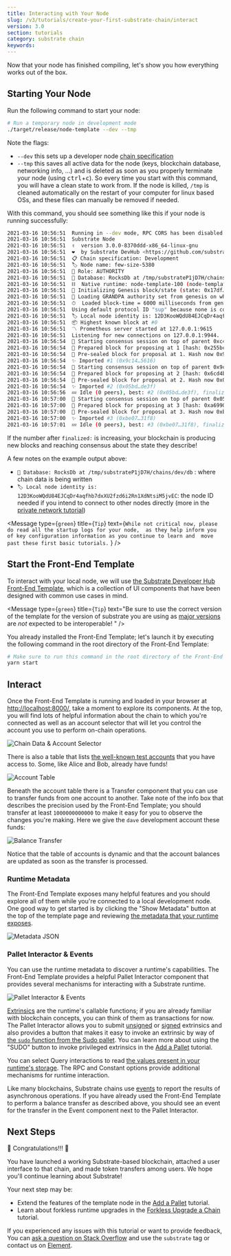 ```yaml
---
title: Interacting with Your Node
slug: /v3/tutorials/create-your-first-substrate-chain/interact
version: 3.0 
section: tutorials
category: substrate chain
keywords:
---
```


Now that your node has finished compiling, let's show you how everything works out of the box.

## Starting Your Node

Run the following command to start your node:

```bash
# Run a temporary node in development mode
./target/release/node-template --dev --tmp
```

Note the flags:

- `--dev` this sets up a developer node [chain specification](/v3/docs/toolchains/chain-specs)
- `--tmp` this saves all active data for the node (keys, blockchain database, networking info, ...)
  and is deleted as soon as you properly terminate your node (using <kbd>ctrl</kbd>+<kbd>c</kbd>). So every time you start with this command, you will have a clean state to work from. If the node is killed, `/tmp` is cleaned automatically on the restart of your
  computer for linux based OSs, and these files can manually be removed if needed.

With this command, you should see something like this if your node is running successfully:

```bash
2021-03-16 10:56:51  Running in --dev mode, RPC CORS has been disabled.
2021-03-16 10:56:51  Substrate Node
2021-03-16 10:56:51  ✌️  version 3.0.0-8370ddd-x86_64-linux-gnu
2021-03-16 10:56:51  ❤️  by Substrate DevHub <https://github.com/substrate-developer-hub>, 2017-2021
2021-03-16 10:56:51  📋 Chain specification: Development
2021-03-16 10:56:51  🏷 Node name: few-size-5380
2021-03-16 10:56:51  👤 Role: AUTHORITY
2021-03-16 10:56:51  💾 Database: RocksDb at /tmp/substrateP1jD7H/chains/dev/db
2021-03-16 10:56:51  ⛓  Native runtime: node-template-100 (node-template-1.tx1.au1)
2021-03-16 10:56:51  🔨 Initializing Genesis block/state (state: 0x17df…04a0, header-hash: 0xc43b…ed16)
2021-03-16 10:56:51  👴 Loading GRANDPA authority set from genesis on what appears to be first startup.
2021-03-16 10:56:51  ⏱  Loaded block-time = 6000 milliseconds from genesis on first-launch
2021-03-16 10:56:51  Using default protocol ID "sup" because none is configured in the chain specs
2021-03-16 10:56:51  🏷 Local node identity is: 12D3KooWQdU84EJCqDr4aqfhb7dxXU2fzd6i2Rn1XdNtsiM5jvEC
2021-03-16 10:56:51  📦 Highest known block at #0
2021-03-16 10:56:51  〽️ Prometheus server started at 127.0.0.1:9615
2021-03-16 10:56:51  Listening for new connections on 127.0.0.1:9944.
2021-03-16 10:56:54  🙌 Starting consensus session on top of parent 0xc43b4514877d7dcfff2459cdfe609a96cf8e9b9723589635d7215de6bf00ed16
2021-03-16 10:56:54  🎁 Prepared block for proposing at 1 [hash: 0x255bcf44df92dd4ccaca15d92d4a3db9d276e42843e21ab0cc840e207b2649d6; parent_hash: 0xc43b…ed16; extrinsics (1): [0x02bf…2cbd]]
2021-03-16 10:56:54  🔖 Pre-sealed block for proposal at 1. Hash now 0x9c14d9caccc37f8142fc348d184fb4bd8a8bc217a8979493d7f46d4220775616, previously 0x255bcf44df92dd4ccaca15d92d4a3db9d276e42843e21ab0cc840e207b2649d6.
2021-03-16 10:56:54  ✨ Imported #1 (0x9c14…5616)
2021-03-16 10:56:54  🙌 Starting consensus session on top of parent 0x9c14d9caccc37f8142fc348d184fb4bd8a8bc217a8979493d7f46d4220775616
2021-03-16 10:56:54  🎁 Prepared block for proposing at 2 [hash: 0x6cd4bd9d2a531750c10610bdaa5af0075745b6612ffa3623c14d699250b4e732; parent_hash: 0x9c14…5616; extrinsics (1): [0x3cc8…b8d9]]
2021-03-16 10:56:54  🔖 Pre-sealed block for proposal at 2. Hash now 0x05bd3317b51d717163dfa8847369d7f697c6180868c29f02d0b7ff79c5bbde3f, previously 0x6cd4bd9d2a531750c10610bdaa5af0075745b6612ffa3623c14d699250b4e732.
2021-03-16 10:56:54  ✨ Imported #2 (0x05bd…de3f)
2021-03-16 10:56:56  💤 Idle (0 peers), best: #2 (0x05bd…de3f), finalized #0 (0xc43b…ed16), ⬇ 0 ⬆ 0
2021-03-16 10:57:00  🙌 Starting consensus session on top of parent 0x05bd3317b51d717163dfa8847369d7f697c6180868c29f02d0b7ff79c5bbde3f
2021-03-16 10:57:00  🎁 Prepared block for proposing at 3 [hash: 0xa6990964cf4f184edc08acd61c3c01ac8975abbba6d42f4eec3f9658097aec04; parent_hash: 0x05bd…de3f; extrinsics (1): [0xd6ed…86a5]]
2021-03-16 10:57:00  🔖 Pre-sealed block for proposal at 3. Hash now 0xbe07e322ca525e580a3703637db191c6df091b0242a411b88fa0c43ef0ac31f8, previously 0xa6990964cf4f184edc08acd61c3c01ac8975abbba6d42f4eec3f9658097aec04.
2021-03-16 10:57:00  ✨ Imported #3 (0xbe07…31f8)
2021-03-16 10:57:01  💤 Idle (0 peers), best: #3 (0xbe07…31f8), finalized #1 (0x9c14…5616), ⬇ 0 ⬆ 0
```

If the number after `finalized:` is increasing, your blockchain is producing new blocks and reaching
consensus about the state they describe!

A few notes on the example output above:

- `💾 Database: RocksDb at /tmp/substrateP1jD7H/chains/dev/db` : where chain data is being written
- `🏷 Local node identity is: 12D3KooWQdU84EJCqDr4aqfhb7dxXU2fzd6i2Rn1XdNtsiM5jvEC`: the node ID
  needed if you intend to connect to other nodes directly (more in the
  [private network tutorial](/v3/tutorials/private-network))

<Message
  type={`green`}
  title={`Tip`}
  text={`While not critical now, please do read all the startup logs for your node, 
  as they help inform you of key configuration information as you continue to learn and 
  move past these first basic tutorials.`
  }
/>


## Start the Front-End Template

To interact with your local node, we will use
[the Substrate Developer Hub Front-End Template](https://github.com/substrate-developer-hub/substrate-front-end-template),
which is a collection of UI components that have been designed with common use cases in mind.

<Message
  type={`green`}
  title={`Tip`}
  text="Be sure to use the correct version of the template for the version of substrate you are using as
  [major versions](https://semver.org/)
  are _not_ expected to be interoperable!
  "
/>

You already installed the Front-End Template; let's launch it by executing the following command
in the root directory of the Front-End Template:

```bash
# Make sure to run this command in the root directory of the Front-End Template
yarn start
```

## Interact

Once the Front-End Template is running and loaded in your browser at
[http://localhost:8000/](http://localhost:8000/), take a moment to explore its components. At the
top, you will find lots of helpful information about the chain to which you're connected as well as
an account selector that will let you control the account you use to perform on-chain operations.

![Chain Data & Account Selector](../../../../src/images/tutorials/01-create-your-first-chain/chain-data.png)

There is also a table that lists
[the well-known test accounts](/v3/docs/toolchains/subkey#well-known-keys) that you have
access to. Some, like Alice and Bob, already have funds!

![Account Table](../../../../src/images/tutorials/01-create-your-first-chain/accts-prefunded.png)

Beneath the account table there is a Transfer component that you can use to transfer funds from one
account to another. Take note of the info box that describes the precision used by the Front-End
Template; you should transfer at least `1000000000000` to make it easy for you to observe the
changes you're making. Here we give the `dave` development account these funds:

![Balance Transfer](../../../../src/images/tutorials/01-create-your-first-chain/apps-transfer.png)

Notice that the table of accounts is dynamic and that the account balances are updated as soon as
the transfer is processed.

### Runtime Metadata

The Front-End Template exposes many helpful features and you should explore all of them while you're
connected to a local development node. One good way to get started is by clicking the "Show
Metadata" button at the top of the template page and reviewing
[the metadata that your runtime exposes](/v3/docs/runtime/metadata).

![Metadata JSON](../../../../src/images/tutorials/01-create-your-first-chain/metadata.png)

### Pallet Interactor & Events

You can use the runtime metadata to discover a runtime's capabilities. The Front-End Template
provides a helpful Pallet Interactor component that provides several mechanisms for interacting with
a Substrate runtime.

![Pallet Interactor & Events](../../../../src/images/tutorials/01-create-your-first-chain/interactor-events.png)

[Extrinsics](/v3/docs/concepts/extrinsics) are the runtime's callable functions;
if you are already familiar with blockchain concepts, you can think of them as transactions for now.
The Pallet Interactor allows you to submit
[unsigned](/v3/docs/concepts/extrinsics#unsigned-transactions) or
[signed](/v3/docs/concepts/extrinsics#signed-transactions) extrinsics and also
provides a button that makes it easy to invoke an extrinsic by way of
[the `sudo` function from the Sudo pallet](/rustdocs/latest/pallet_sudo/enum.Call.html#variant.sudo).
You can learn more about using the "SUDO" button to invoke privileged extrinsics in the [Add a Pallet](../../add-a-pallet) tutorial.

You can select Query interactions to read
[the values present in your runtime's storage](/v3/docs/runtime/storage). The RPC and
Constant options provide additional mechanisms for runtime interaction.

Like many blockchains, Substrate chains use [events](/v3/docs/runtime/events) to report
the results of asynchronous operations. If you have already used the Front-End Template to perform a
balance transfer as described above, you should see an event for the transfer in the Event component
next to the Pallet Interactor.

## Next Steps

🎉 Congratulations!!! 🎉

You have launched a working Substrate-based blockchain, attached a user interface to that chain, and
made token transfers among users. We hope you'll continue learning about Substrate!

Your next step may be:

- Extend the features of the template node in the [Add a Pallet](../../add-a-pallet) tutorial.
- Learn about forkless runtime upgrades in the [Forkless Upgrade a Chain](../../forkless-upgrades) tutorial.

If you experienced any issues with this tutorial or want to provide feedback, You can
[ask a question on Stack Overflow](https://stackoverflow.com/questions/tagged/substrate) and use the
`substrate` tag or contact us on
[Element](https://matrix.to/#/#substrate-technical:matrix.org).
